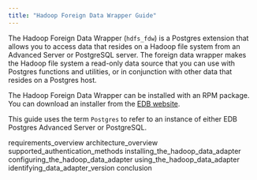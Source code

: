 ```yaml
---
title: "Hadoop Foreign Data Wrapper Guide"
---
```




The Hadoop Foreign Data Wrapper (`hdfs_fdw`) is a Postgres extension that allows you to access data that resides on a Hadoop file system from an Advanced Server or PostgreSQL server. The foreign data wrapper makes the Hadoop file system a read-only data source that you can use with Postgres functions and utilities, or in conjunction with other data that resides on a Postgres host.

The Hadoop Foreign Data Wrapper can be installed with an RPM package. You can download an installer from the [EDB website](https://www.enterprisedb.com/software-downloads-postgres/).

This guide uses the term `Postgres` to refer to an instance of either EDB Postgres Advanced Server or PostgreSQL.

<div class="toctree" maxdepth="4">

requirements\_overview architecture\_overview supported\_authentication\_methods installing\_the\_hadoop\_data\_adapter configuring\_the\_hadoop\_data\_adapter using\_the\_hadoop\_data\_adapter identifying\_data\_adapter\_version conclusion

</div>
